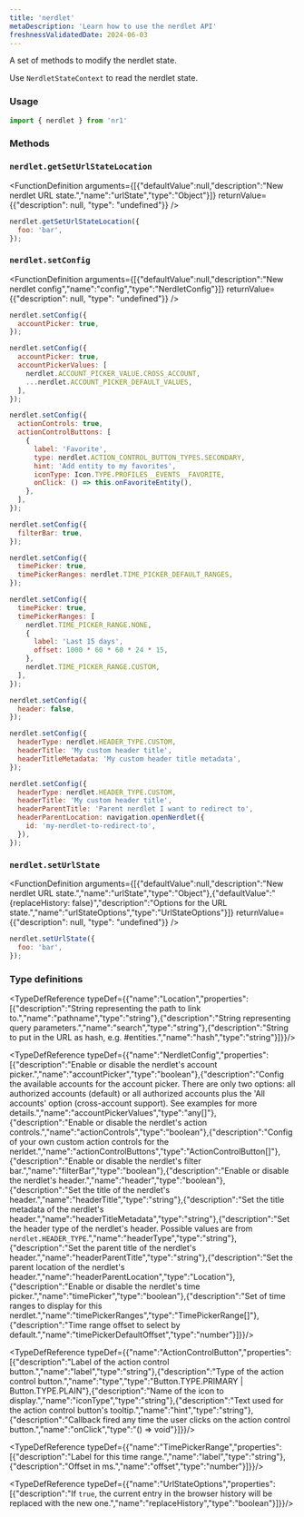 ```yaml
---
title: 'nerdlet'
metaDescription: 'Learn how to use the nerdlet API'
freshnessValidatedDate: 2024-06-03
---
```


A set of methods to modify the nerdlet state.

Use `NerdletStateContext` to read the nerdlet state.

### Usage

```js
import { nerdlet } from 'nr1'
```

### Methods

### `nerdlet.getSetUrlStateLocation`

<FunctionDefinition
  arguments={[{"defaultValue":null,"description":"New nerdlet URL state.","name":"urlState","type":"Object"}]}
  returnValue={{"description": null, "type": "undefined"}}
/>

```js
nerdlet.getSetUrlStateLocation({
  foo: 'bar',
});
```

### `nerdlet.setConfig`

<FunctionDefinition
  arguments={[{"defaultValue":null,"description":"New nerdlet config","name":"config","type":"NerdletConfig"}]}
  returnValue={{"description": null, "type": "undefined"}}
/>

```js
nerdlet.setConfig({
  accountPicker: true,
});
```

```js
nerdlet.setConfig({
  accountPicker: true,
  accountPickerValues: [
    nerdlet.ACCOUNT_PICKER_VALUE.CROSS_ACCOUNT,
    ...nerdlet.ACCOUNT_PICKER_DEFAULT_VALUES,
  ],
});
```

```js
nerdlet.setConfig({
  actionControls: true,
  actionControlButtons: [
    {
      label: 'Favorite',
      type: nerdlet.ACTION_CONTROL_BUTTON_TYPES.SECONDARY,
      hint: 'Add entity to my favorites',
      iconType: Icon.TYPE.PROFILES__EVENTS__FAVORITE,
      onClick: () => this.onFavoriteEntity(),
    },
  ],
});
```

```js
nerdlet.setConfig({
  filterBar: true,
});
```

```js
nerdlet.setConfig({
  timePicker: true,
  timePickerRanges: nerdlet.TIME_PICKER_DEFAULT_RANGES,
});
```

```js
nerdlet.setConfig({
  timePicker: true,
  timePickerRanges: [
    nerdlet.TIME_PICKER_RANGE.NONE,
    {
      label: 'Last 15 days',
      offset: 1000 * 60 * 60 * 24 * 15,
    },
    nerdlet.TIME_PICKER_RANGE.CUSTOM,
  ],
});
```

```js
nerdlet.setConfig({
  header: false,
});
```

```js
nerdlet.setConfig({
  headerType: nerdlet.HEADER_TYPE.CUSTOM,
  headerTitle: 'My custom header title',
  headerTitleMetadata: 'My custom header title metadata',
});
```

```js
nerdlet.setConfig({
  headerType: nerdlet.HEADER_TYPE.CUSTOM,
  headerTitle: 'My custom header title',
  headerParentTitle: 'Parent nerdlet I want to redirect to',
  headerParentLocation: navigation.openNerdlet({
    id: 'my-nerdlet-to-redirect-to',
  }),
});
```

### `nerdlet.setUrlState`

<FunctionDefinition
  arguments={[{"defaultValue":null,"description":"New nerdlet URL state.","name":"urlState","type":"Object"},{"defaultValue":"{replaceHistory: false}","description":"Options for the URL state.","name":"urlStateOptions","type":"UrlStateOptions"}]}
  returnValue={{"description": null, "type": "undefined"}}
/>

```js
nerdlet.setUrlState({
  foo: 'bar',
});
```

### Type definitions

<TypeDefReference typeDef={{"name":"Location","properties":[{"description":"String representing the path to link to.","name":"pathname","type":"string"},{"description":"String representing query parameters.","name":"search","type":"string"},{"description":"String to put in the URL as hash, e.g. #entities.","name":"hash","type":"string"}]}}/>

<TypeDefReference typeDef={{"name":"NerdletConfig","properties":[{"description":"Enable or disable the nerdlet's account picker.","name":"accountPicker","type":"boolean"},{"description":"Config the available accounts for the account picker. There are only two options: all authorized accounts (default) or all authorized accounts plus the 'All accounts' option (cross-account support). See examples for more details.","name":"accountPickerValues","type":"any[]"},{"description":"Enable or disable the nerdlet's action controls.","name":"actionControls","type":"boolean"},{"description":"Config of your own custom action controls for the nerldet.","name":"actionControlButtons","type":"ActionControlButton[]"},{"description":"Enable or disable the nerdlet's filter bar.","name":"filterBar","type":"boolean"},{"description":"Enable or disable the nerdlet's header.","name":"header","type":"boolean"},{"description":"Set the title of the nerdlet's header.","name":"headerTitle","type":"string"},{"description":"Set the title metadata of the nerdlet's header.","name":"headerTitleMetadata","type":"string"},{"description":"Set the header type of the nerdlet's header. Possible values are from `nerdlet.HEADER_TYPE`.","name":"headerType","type":"string"},{"description":"Set the parent title of the nerdlet's header.","name":"headerParentTitle","type":"string"},{"description":"Set the parent location of the nerdlet's header.","name":"headerParentLocation","type":"Location"},{"description":"Enable or disable the nerdlet's time picker.","name":"timePicker","type":"boolean"},{"description":"Set of time ranges to display for this nerdlet.","name":"timePickerRanges","type":"TimePickerRange[]"},{"description":"Time range offset to select by default.","name":"timePickerDefaultOffset","type":"number"}]}}/>

<TypeDefReference typeDef={{"name":"ActionControlButton","properties":[{"description":"Label of the action control button.","name":"label","type":"string"},{"description":"Type of the action control button.","name":"type","type":"Button.TYPE.PRIMARY | Button.TYPE.PLAIN"},{"description":"Name of the icon to display.","name":"iconType","type":"string"},{"description":"Text used for the action control button's tooltip.","name":"hint","type":"string"},{"description":"Callback fired any time the user clicks on the action control button.","name":"onClick","type":"() => void"}]}}/>

<TypeDefReference typeDef={{"name":"TimePickerRange","properties":[{"description":"Label for this time range.","name":"label","type":"string"},{"description":"Offset in ms.","name":"offset","type":"number"}]}}/>

<TypeDefReference typeDef={{"name":"UrlStateOptions","properties":[{"description":"If `true`, the current entry in the browser history will be replaced with the new one.","name":"replaceHistory","type":"boolean"}]}}/>
